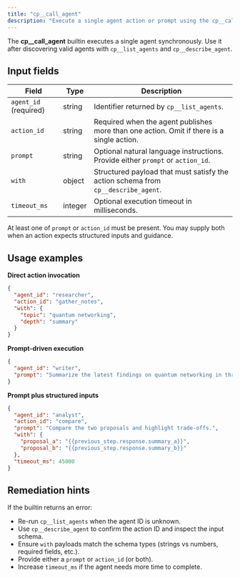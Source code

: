 ```yaml
---
title: "cp__call_agent"
description: "Execute a single agent action or prompt using the cp__call_agent builtin"
---
```


The **cp__call_agent** builtin executes a single agent synchronously. Use it after discovering valid agents with `cp__list_agents` and `cp__describe_agent`.

## Input fields

| Field | Type | Description |
| --- | --- | --- |
| `agent_id` (required) | string | Identifier returned by `cp__list_agents`. |
| `action_id` | string | Required when the agent publishes more than one action. Omit if there is a single action. |
| `prompt` | string | Optional natural language instructions. Provide either `prompt` or `action_id`. |
| `with` | object | Structured payload that must satisfy the action schema from `cp__describe_agent`. |
| `timeout_ms` | integer | Optional execution timeout in milliseconds. |

At least one of `prompt` or `action_id` must be present. You may supply both when an action expects structured inputs and guidance.

## Usage examples

**Direct action invocation**

```json
{
  "agent_id": "researcher",
  "action_id": "gather_notes",
  "with": {
    "topic": "quantum networking",
    "depth": "summary"
  }
}
```

**Prompt-driven execution**

```json
{
  "agent_id": "writer",
  "prompt": "Summarize the latest findings on quantum networking in three bullet points."
}
```

**Prompt plus structured inputs**

```json
{
  "agent_id": "analyst",
  "action_id": "compare",
  "prompt": "Compare the two proposals and highlight trade-offs.",
  "with": {
    "proposal_a": "{{previous_step.response.summary_a}}",
    "proposal_b": "{{previous_step.response.summary_b}}"
  },
  "timeout_ms": 45000
}
```

## Remediation hints

If the builtin returns an error:

- Re-run `cp__list_agents` when the agent ID is unknown.
- Use `cp__describe_agent` to confirm the action ID and inspect the input schema.
- Ensure `with` payloads match the schema types (strings vs numbers, required fields, etc.).
- Provide either a `prompt` or `action_id` (or both).
- Increase `timeout_ms` if the agent needs more time to complete.
